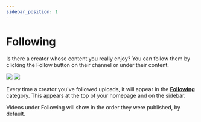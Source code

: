```yaml
---
sidebar_position: 1
---
```


# Following

Is there a creator whose content you really enjoy? You can follow them by clicking the Follow button on their channel or under their content.

![](/img/de/channel_page_subscribe_arrow_desktop_dark.png#dark)
![](/img/de/channel_page_subscribe_arrow_desktop_light.png#light)

Every time a creator you've followed uploads, it will appear in the **[Following](https://odysee.com/$/following)** category. This appears at the top of your homepage and on the sidebar.

Videos under Following will show in the order they were published, by default.
